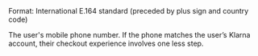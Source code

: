<ResponseField name="Phone" type="string" >  
Format: International E.164 standard (preceded by plus sign and country code)

The user's mobile phone number. If the phone matches the user’s Klarna account, their checkout experience involves one less step.  
</ResponseField>